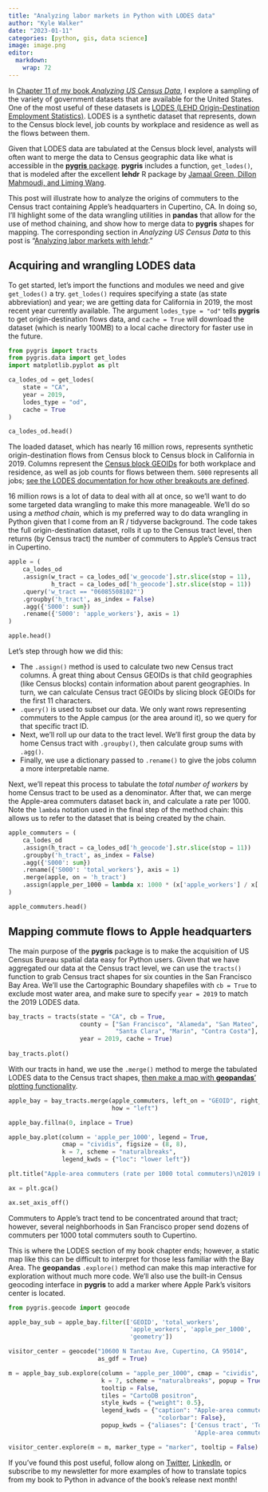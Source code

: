 ```yaml
---
title: "Analyzing labor markets in Python with LODES data"
author: "Kyle Walker"
date: "2023-01-11"
categories: [python, gis, data science]
image: image.png
editor: 
  markdown: 
    wrap: 72
---
```


In [Chapter 11 of my book *Analyzing US Census
Data*](https://walker-data.com/census-r/other-census-and-government-data-resources.html),
I explore a sampling of the variety of government datasets that are
available for the United States. One of the most useful of these
datasets is [LODES (LEHD Origin-Destination Employment
Statistics)](https://lehd.ces.census.gov/data/). LODES is a synthetic
dataset that represents, down to the Census block level, job counts by
workplace and residence as well as the flows between them.

Given that LODES data are tabulated at the Census block level, analysts
will often want to merge the data to Census geographic data like what is
accessible in the [**pygris** package](https://walker-data.com/pygris/).
**pygris** includes a function, `get_lodes()`, that is modeled after the
excellent **lehdr** R package by [Jamaal Green, Dillon Mahmoudi, and
Liming Wang](https://github.com/jamgreen/lehdr).

This post will illustrate how to analyze the origins of commuters to the
Census tract containing Apple's headquarters in Cupertino, CA. In doing
so, I'll highlight some of the data wrangling utilities in **pandas**
that allow for the use of method chaining, and show how to merge data to
**pygris** shapes for mapping. The corresponding section in *Analyzing
US Census Data* to this post is "[Analyzing labor markets with
lehdr](https://walker-data.com/census-r/other-census-and-government-data-resources.html#analyzing-labor-markets-with-lehdr)."

## Acquiring and wrangling LODES data

To get started, let's import the functions and modules we need and give
`get_lodes()` a try. `get_lodes()` requires specifying a state (as state
abbreviation) and year; we are getting data for California in 2019, the
most recent year currently available. The argument `lodes_type = "od"`
tells **pygris** to get origin-destination flows data, and
`cache = True` will download the dataset (which is nearly 100MB) to a
local cache directory for faster use in the future.

```python
from pygris import tracts 
from pygris.data import get_lodes
import matplotlib.pyplot as plt

ca_lodes_od = get_lodes(
    state = "CA",
    year = 2019,
    lodes_type = "od",
    cache = True
)

ca_lodes_od.head()
```

The loaded dataset, which has nearly 16 million rows, represents
synthetic origin-destination flows from Census block to Census block in
California in 2019. Columns represent the [Census block
GEOIDs](https://walker-data.com/census-r/an-introduction-to-tidycensus.html#understanding-geoids)
for both workplace and residence, as well as job counts for flows
between them. `S000` represents all jobs; [see the LODES documentation
for how other breakouts are
defined](https://lehd.ces.census.gov/data/lodes/LODES7/LODESTechDoc7.5.pdf).

16 million rows is a lot of data to deal with all at once, so we'll want
to do some targeted data wrangling to make this more manageable. We'll
do so using a *method chain*, which is my preferred way to do data
wrangling in Python given that I come from an R / tidyverse background.
The code takes the full origin-destination dataset, rolls it up to the
Census tract level, then returns (by Census tract) the number of
commuters to Apple's Census tract in Cupertino.

```python
apple = (
    ca_lodes_od
    .assign(w_tract = ca_lodes_od['w_geocode'].str.slice(stop = 11),
            h_tract = ca_lodes_od['h_geocode'].str.slice(stop = 11))
    .query('w_tract == "06085508102"')
    .groupby('h_tract', as_index = False)
    .agg({'S000': sum})
    .rename({'S000': 'apple_workers'}, axis = 1)
)

apple.head()

```

Let's step through how we did this:

-   The `.assign()` method is used to calculate two new Census tract
    columns. A great thing about Census GEOIDs is that child geographies
    (like Census blocks) contain information about parent geographies.
    In turn, we can calculate Census tract GEOIDs by slicing block
    GEOIDs for the first 11 characters.\
-   `.query()` is used to subset our data. We only want rows
    representing commuters to the Apple campus (or the area around it),
    so we query for that specific tract ID.
-   Next, we'll roll up our data to the tract level. We'll first group
    the data by home Census tract with `.groupby()`, then calculate
    group sums with `.agg()`.\
-   Finally, we use a dictionary passed to `.rename()` to give the jobs
    column a more interpretable name.

Next, we'll repeat this process to tabulate the *total number of
workers* by home Census tract to be used as a denominator. After that,
we can merge the Apple-area commuters dataset back in, and calculate a
rate per 1000. Note the `lambda` notation used in the final step of the
method chain: this allows us to refer to the dataset that is being
created by the chain.

```python
apple_commuters = (
    ca_lodes_od
    .assign(h_tract = ca_lodes_od['h_geocode'].str.slice(stop = 11))
    .groupby('h_tract', as_index = False)
    .agg({'S000': sum})
    .rename({'S000': 'total_workers'}, axis = 1)
    .merge(apple, on = 'h_tract')
    .assign(apple_per_1000 = lambda x: 1000 * (x['apple_workers'] / x['total_workers']))
)

apple_commuters.head()
```

## Mapping commute flows to Apple headquarters

The main purpose of the **pygris** package is to make the acquisition of
US Census Bureau spatial data easy for Python users. Given that we have
aggregated our data at the Census tract level, we can use the `tracts()`
function to grab Census tract shapes for six counties in the San
Francisco Bay Area. We'll use the Cartographic Boundary shapefiles with
`cb = True` to exclude most water area, and make sure to specify
`year = 2019` to match the 2019 LODES data.

```python
bay_tracts = tracts(state = "CA", cb = True,
                    county = ["San Francisco", "Alameda", "San Mateo",
                              "Santa Clara", "Marin", "Contra Costa"], 
                    year = 2019, cache = True)
                    
bay_tracts.plot()
```

With our tracts in hand, we use the `.merge()` method to merge the
tabulated LODES data to the Census tract shapes, [then make a map with
**geopandas**' plotting
functionality](https://geopandas.org/en/stable/docs/reference/api/geopandas.GeoDataFrame.plot.html).

```python
apple_bay = bay_tracts.merge(apple_commuters, left_on = "GEOID", right_on = "h_tract",
                             how = "left")

apple_bay.fillna(0, inplace = True)

apple_bay.plot(column = 'apple_per_1000', legend = True, 
               cmap = "cividis", figsize = (8, 8), 
               k = 7, scheme = "naturalbreaks",
               legend_kwds = {"loc": "lower left"})

plt.title("Apple-area commuters (rate per 1000 total commuters)\n2019 LODES data, Bay Area Census tracts", fontsize = 12)

ax = plt.gca()

ax.set_axis_off()
```

Commuters to Apple's tract tend to be concentrated around that tract;
however, several neighborhoods in San Francisco proper send dozens of
commuters per 1000 total commuters south to Cupertino.

This is where the LODES section of my book chapter ends; however, a
static map like this can be difficult to interpret for those less
familiar with the Bay Area. The **geopandas** `.explore()` method can
make this map interactive for exploration without much more code. We'll
also use the built-in Census geocoding interface in **pygris** to add a
marker where Apple Park's visitors center is located.

```python
from pygris.geocode import geocode

apple_bay_sub = apple_bay.filter(['GEOID', 'total_workers',
                                  'apple_workers', 'apple_per_1000',
                                  'geometry'])

visitor_center = geocode("10600 N Tantau Ave, Cupertino, CA 95014",
                         as_gdf = True)

m = apple_bay_sub.explore(column = "apple_per_1000", cmap = "cividis",
                          k = 7, scheme = "naturalbreaks", popup = True, 
                          tooltip = False,                   
                          tiles = "CartoDB positron", 
                          style_kwds = {"weight": 0.5},
                          legend_kwds = {"caption": "Apple-area commuters per 1000",
                                          "colorbar": False},
                          popup_kwds = {"aliases": ['Census tract', 'Total workers',
                                                    'Apple-area commuters', 'Rate per 1000']})

visitor_center.explore(m = m, marker_type = "marker", tooltip = False)      


```

If you've found this post useful, follow along on
[Twitter](https://twitter.com/kyle_e_walker),
[LinkedIn](https://www.linkedin.com/in/walkerke/), or subscribe to my
newsletter for more examples of how to translate topics from my book to
Python in advance of the book's release next month!

